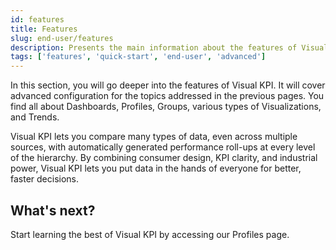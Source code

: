 ```yaml
---
id: features
title: Features
slug: end-user/features
description: Presents the main information about the features of Visual KPIs software for an end user.
tags: ['features', 'quick-start', 'end-user', 'advanced']
---
```


In this section, you will go deeper into the features of Visual KPI. It will cover advanced configuration for the topics addressed in the previous pages. You find all about Dashboards, Profiles, Groups, various types of Visualizations, and Trends.

Visual KPI lets you compare many types of data, even across multiple sources, with automatically generated performance roll-ups at every level of the hierarchy. By combining consumer design, KPI clarity, and industrial power, Visual KPI lets you put data in the hands of everyone for better, faster decisions.


## What's next?

Start learning the best of Visual KPI by accessing our Profiles page.